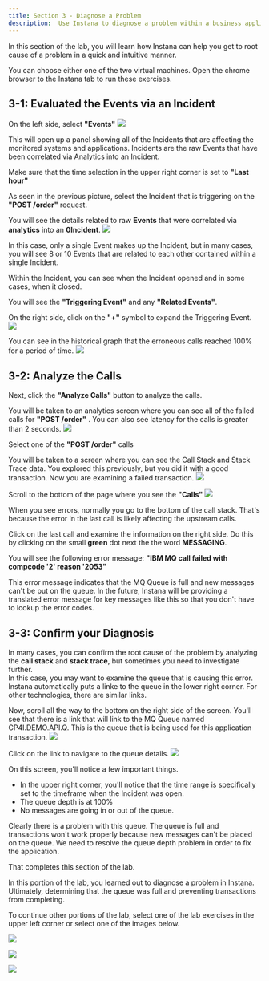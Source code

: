 ```yaml
---
title: Section 3 - Diagnose a Problem
description:  Use Instana to diagnose a problem within a business application
---
```


In this section of the lab, you will learn how Instana can help you get to root cause of a problem in a quick and intuitive manner.

You can choose either one of the two virtual machines.  Open the chrome browser to the Instana tab to run these exercises.

## 3-1: Evaluated the Events via an Incident

On the left side, select **"Events"**
![](images/incident.png)

This will open up a panel showing all of the Incidents that are affecting the monitored systems and applications. Incidents are the raw Events that have been correlated via
Analytics into an Incident. 

Make sure that the time selection in the upper right corner is set to **"Last hour"**

As seen in the previous picture, select the Incident that is triggering on the **"POST /order"** request.

You will see the details related to raw **Events** that were correlated via **analytics** into an **0Incident**.
![](images/singleIncident.png)


In this case, only a single Event makes up the Incident, but in many cases, you will see 8 or 10 Events that are related to each other contained within a single Incident.

Within the Incident, you can see when the Incident opened and in some cases, when it closed. 

You will see the **"Triggering Event"** and any **"Related Events"**.

On the right side, click on the **"+"** symbol to expand the Triggering Event.
![](images/singleIncident.png)


You can see in the historical graph that the erroneous calls reached 100% for a period of time.
![](images/erroneous.png)

## 3-2: Analyze the Calls

Next, click the **"Analyze Calls"** button to analyze the calls.

You will be taken to an analytics screen where you can see all of the failed calls for **"POST /order"** . You can also see latency for the calls is greater than 2 seconds.
![](images/selectCall.png)


Select one of the **"POST /order"** calls


You will be taken to a screen where you can see the Call Stack and Stack Trace data. You explored this previously, but you did it with a good transaction.  Now you are 
examining a failed transaction.
![](images/badCall.png)


Scroll to the bottom of the page where you see the **"Calls"**
![](images/error2053.png)



When you see errors, normally you go to the bottom of the call stack.  That's because the error in the last call is likely affecting the upstream calls.  

Click on the last call and examine the information on the right side.  Do this by clicking on the small **green** dot next the the word **MESSAGING**.

You will see the following error message:  **"IBM MQ call failed with compcode '2' reason '2053"**

This error message indicates that the MQ Queue is full and new messages can't be put on the queue.  In the future, Instana will be providing a translated error message for 
key messages like this so that you don't have to lookup the error codes.

## 3-3: Confirm your Diagnosis

In many cases, you can confirm the root cause of the problem by analyzing the **call stack** and **stack trace**, but sometimes you need to investigate further.  
In this case, you may want to examine the queue that is causing this error.  Instana automatically puts a linke to the queue in the lower right corner.  For other technologies, 
there are similar links.

Now, scroll all the way to the bottom on the right side of the screen.  You'll see that there is a link that will link to the MQ Queue named CP4I.DEMO.API.Q.  This is the queue that
is being used for this application transaction.
![](images/queueLink.png)


Click on the link to navigate to the queue details.
![](images/queueDetails.png)


On this screen, you'll notice a few important things.
- In the upper right corner, you'll notice that the time range is specifically set to the timeframe when the Incident was open.
- The queue depth is at 100%
- No messages are going in or out of the queue.

Clearly there is a problem with this queue.  The queue is full and transactions won't work properly because new messages can't be placed on the queue.  We need to resolve the queue depth problem in order to fix the application.


That completes this section of the lab.


In this portion of the lab, you learned out to diagnose a problem in Instana.  Ultimately, determining that the queue was full and preventing transactions from completing.


To continue other portions of the lab, select one of the lab exercises in the upper left corner or select one of the images below.


<Row>

<Column colLg={4} colMd={4} noGutterMdLeft>
<ArticleCard
    color="dark"
    subTitle="Installing and Configuring Monitoring"
    title="Install the Instana Monitoring Agent and Configure the Sensors"
    href="/tutorials/Install"
    actionIcon="arrowRight"
    >

![](images/dynamicGraph.png)

</ArticleCard>

</Column>

<Column colLg={4} colMd={4} noGutterMdLeft>
<ArticleCard
    color="dark"
    subTitle="Explorer Instana"
    title="Explore the Instana UI and Capabilities"
    href="/tutorials/Explore"
    actionIcon="arrowRight"
    >

![](images/InstanaTopology.png)

</ArticleCard>
</Column>

<Column colLg={4} colMd={4} noGutterMdLeft>
<ArticleCard
    color="dark"
    subTitle="Administer Instana"
    title="Learn How to Perform Administrative Tasks in Instana"
    href="/tutorials/Administration"
    actionIcon="arrowRight"
    >

![](images/infrastructure.png)

</ArticleCard>
</Column>
</Row>